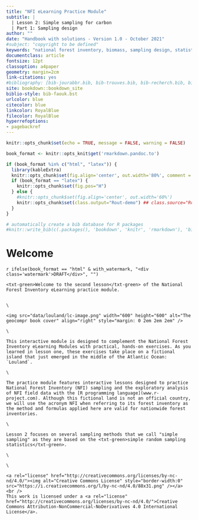 ```yaml
---
title: "NFI eLearning Practice Module"
subtitle: |
  | Lesson 2: Simple sampling for carbon
  | Part 1: Sampling design 
author: ""
date: "Handbook with solutions - Version 1.0 - October 2021"
#subject: "copyright to be defined"
keywords: "national forest inventory, biomass, sampling design, statistical sampling, allometric equations, wood density, data analysis"
documentclass: article
fontsize: 12pt
classoption: a4paper
geometry: margin=2cm
link-citations: yes
#bibliography: [bib-jourabbr.bib, bib-trouves.bib, bib-recherch.bib, bib-rstudio.bib, bib-packages.bib]
site: bookdown::bookdown_site
biblio-style: bib-faouk.bst
urlcolor: blue
citecolor: blue
linkcolor: RoyalBlue
filecolor: RoyalBlue
hyperrefoptions: 
- pagebackref
---
```


```r

knitr::opts_chunk$set(echo = TRUE, message = FALSE, warning = FALSE)

book_format <- knitr::opts_knit$get('rmarkdown.pandoc.to')

if (book_format %in% c("html", "latex")) {
  library(kableExtra)
  knitr::opts_chunk$set(fig.align='center', out.width='80%', comment = "")
  if (book_format == "latex") {
    knitr::opts_chunk$set(fig.pos="H")
  } else {
    #knitr::opts_chunk$set(fig.align='center', out.width='60%')
    knitr::opts_chunk$set(class.output="Rout-demo") ## class.source="Rchunk"
  }
}

# automatically create a bib database for R packages
#knitr::write_bib(c(.packages(), 'bookdown', 'knitr', 'rmarkdown'), 'bib-packages.bib')


```


# Welcome {-}

`r ifelse(book_format == "html" & with_watermark, "<div class='watermark'>DRAFT</div>", "")`

```asis

<txt-green>Welcome to the second lesson</txt-green> of the National Forest Inventory eLearning practice module.


\  

<img src="data/louland/lc-image.png" width="600" height="600" alt="The geocompr book cover" align="right" style="margin: 0 2em 2em 2em" />

\  

This interactive module is designed to complement the National Forest Inventory eLearning Modules with practical, hands-on exercises. As you learned in lesson one, these exercises take place on a fictional island that just emerged in the middle of the Atlantic Ocean: `Louland`.

\ 

The practice module features interactive lessons designed to practice National Forest Inventory (NFI) sampling and the exploratory analysis of NFI field data with the [R programming language](www.r-project.com). Although this fictional land is not an official country, we will use the acronym NFI when referring to its forest inventory as the method and formulas applied here are valid for nationwide forest inventories.

\  

Lesson 2 focuses on several sampling methods that we call "simple sampling" as they are based on the <txt-green>simple random sampling statistics</txt-green>. 

\ 

\  

<a rel="license" href="http://creativecommons.org/licenses/by-nc-nd/4.0/"><img alt="Creative Commons License" style="border-width:0" src="https://i.creativecommons.org/l/by-nc-nd/4.0/88x31.png" /></a>
<br />
This work is licensed under a <a rel="license" href="http://creativecommons.org/licenses/by-nc-nd/4.0/">Creative Commons Attribution-NonCommercial-NoDerivatives 4.0 International License</a>.

```


